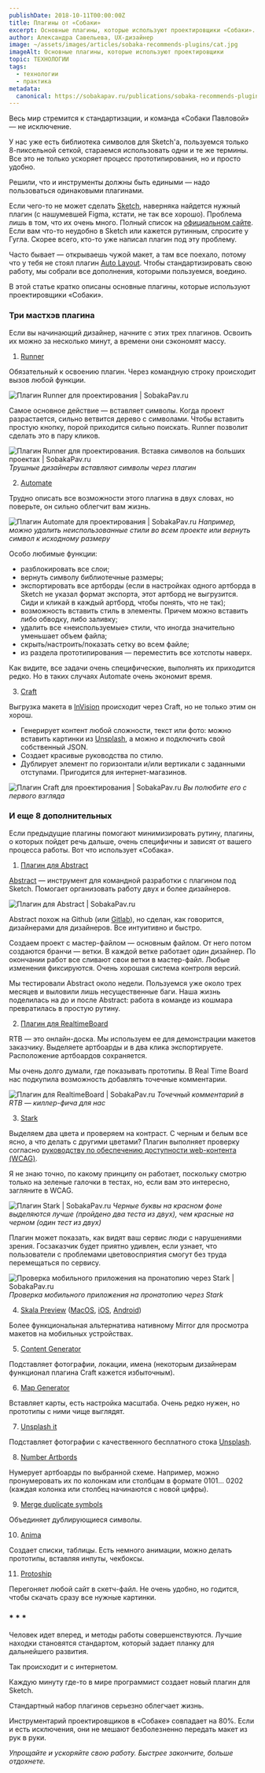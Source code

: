 ```yaml
---
publishDate: 2018-10-11T00:00:00Z
title: Плагины от «Собаки»
excerpt: Основные плагины, которые используют проектировщики «Собаки». И вам советуют.
author: Александра Савельева, UX-дизайнер
image: ~/assets/images/articles/sobaka-recommends-plugins/cat.jpg
imageAlt: Основные плагины, которые используют проектировщики
topic: ТЕХНОЛОГИИ
tags:
  - технологии
  - практика
metadata:
  canonical: https://sobakapav.ru/publications/sobaka-recommends-plugins
---
```



Весь мир стремится к стандартизации, и команда «Собаки Павловой» — не исключение.

У нас уже есть библиотека символов для Sketch'а, пользуемся только 8-пиксельной сеткой, стараемся использовать одни и те же термины. Все это не только ускоряет процесс прототипирования, но и просто удобно.

Решили, что и инструменты должны быть едиными — надо пользоваться одинаковыми плагинами.

Если чего-то не может сделать [Sketch](https://www.sketch.com/), наверняка найдется нужный плагин (с нашумевшей Figma, кстати, не так все хорошо). Проблема лишь в том, что их очень много. Полный список на [официальном сайте](https://www.sketch.com/extensions). Если вам что-то неудобно в Sketch или кажется рутинным, спросите у Гугла. Скорее всего, кто-то уже написал плагин под эту проблему.

Часто бывает — открываешь чужой макет, а там все поехало, потому что у тебя не стоял плагин [Auto Layout](https://developer.apple.com/library/archive/documentation/UserExperience/Conceptual/AutolayoutPG/index.html). Чтобы стандартизировать свою работу, мы собрали все дополнения, которыми пользуемся, воедино.

В этой статье кратко описаны основные плагины, которые используют проектировщики «Собаки».

### Три мастхэв плагина

Если вы начинающий дизайнер, начните с этих трех плагинов. Освоить их можно за несколько минут, а времени они сэкономят массу.

1. [Runner](https://sketchrunner.com/)

Обязательный к освоению плагин. Через командную строку происходит вызов любой функции.

![Плагин Runner для проектирования | SobakaPav.ru](~/assets/images/articles/sobaka-recommends-plugins/1.png)

Самое основное действие — вставляет символы. Когда проект разрастается, сильно ветвится дерево с символами. Чтобы вставить простую кнопку, порой приходится сильно поискать. Runner позволит сделать это в пару кликов.

![Плагин Runner для проектирования. Вставка символов на больших проектах | SobakaPav.ru](~/assets/images/articles/sobaka-recommends-plugins/2.png)
_Трушные дизайнеры вставляют символы через плагин_

2. [Automate](https://ashung.github.io/Automate-Sketch/)

Трудно описать все возможности этого плагина в двух словах, но поверьте, он сильно облегчит вам жизнь.

![Плагин Automate для проектирования | SobakaPav.ru](~/assets/images/articles/sobaka-recommends-plugins/3.png)
_Например, можно удалить неиспользованные стили во всем проекте или вернуть символ к исходному размеру_

Особо любимые функции:
- разблокировать все слои;
- вернуть символу библиотечные размеры;
- экспортировать все артборды (если в настройках одного артборда в Sketch не указал формат экспорта, этот артборд не выгрузится. Сиди и кликай в каждый артборд, чтобы понять, что не так);
- возможность вставить стиль в элементы. Причем можно вставить либо обводку, либо заливку;
- удалить все «неиспользуемые» стили, что иногда значительно уменьшает объем файла;
- скрыть/настроить/показать сетку во всем файле;
- из раздела прототипирования — переместить все хотспоты наверх.

Как видите, все задачи очень специфические, выполнять их приходится редко. Но в таких случаях Automate очень экономит время.

3. [Craft](https://www.invisionapp.com/craft)

Выгрузка макета в [InVision](https://www.invisionapp.com/) происходит через Craft, но не только этим он хорош.

- Генерирует контент любой сложности, текст или фото: можно вставить картинки из [Unsplash](https://unsplash.com/), а можно и подключить свой собственный JSON.
- Создает красивые руководства по стилю.
- Дублирует элемент по горизонтали и/или вертикали с заданными отступами. Пригодится для интернет-магазинов.

![Плагин Craft для проектирования | SobakaPav.ru](~/assets/images/articles/sobaka-recommends-plugins/4.png)
_Вы полюбите его с первого взгляда_

### И еще 8 дополнительных

Если предыдущие плагины помогают минимизировать рутину, плагины, о которых пойдет речь дальше, очень специфичны и зависят от вашего процесса работы. Вот что использует «Собака».

1. [Плагин для Abstract](https://www.goabstract.com/)

[Abstract](https://www.abstract.com/) — инструмент для командной разработки с плагином под Sketch. Помогает организовать работу двух и более дизайнеров.

![Плагин для Abstract | SobakaPav.ru](~/assets/images/articles/sobaka-recommends-plugins/5.png)

Abstract похож на Github (или [Gitlab](https://about.gitlab.com/)), но сделан, как говорится, дизайнерами для дизайнеров. Все интуитивно и быстро.

Создаем проект с мастер-файлом — основным файлом. От него потом создаются бранчи — ветки. В каждой ветке работает один дизайнер. По окончании работ все сливают свои ветки в мастер-файл. Любые изменения фиксируются. Очень хорошая система контроля версий.

Мы тестировали Abstract около недели. Пользуемся уже около трех месяцев и выловили лишь несущественные баги. Наша жизнь поделилась на до и после Abstract: работа в команде из кошмара превратилась в простую рутину.

2. [Плагин для RealtimeBoard](https://realtimeboard.com/)

RTB — это онлайн-доска. Мы используем ее для демонстрации макетов заказчику. Выделяете артбоарды и в два клика экспортируете. Расположение артбоардов сохраняется.

Мы очень долго думали, где показывать прототипы. В Real Time Board нас подкупила возможность добавлять точечные комментарии.

![Плагин для RealtimeBoard | SobakaPav.ru](~/assets/images/articles/sobaka-recommends-plugins/6.png)
_Точечный комментарий в RTB — киллер-фича для нас_

3. [Stark](https://github.com/stark-contrast/stark-sketch-plugin)

Выделяем два цвета и проверяем на контраст. С черным и белым все ясно, а что делать с другими цветами? Плагин выполняет проверку согласно [руководству по обеспечению доступности web-контента (WCAG)](https://www.w3.org/Translations/WCAG20-ru/).

Я не знаю точно, по какому принципу он работает, поскольку смотрю только на зеленые галочки в тестах, но, если вам это интересно, загляните в WCAG.

![Плагин Stark | SobakaPav.ru](~/assets/images/articles/sobaka-recommends-plugins/7.png)
_Черные буквы на красном фоне выделяются лучше (пройдено два теста из двух), чем красные на черном (один тест из двух)_

Плагин может показать, как видят ваш сервис люди с нарушениями зрения. Госзаказчик будет приятно удивлен, если узнает, что пользователи с проблемами цветовосприятия смогут без труда перемещаться по сервису.

![Проверка мобильного приложения на пронатопию через Stark | SobakaPav.ru](~/assets/images/articles/sobaka-recommends-plugins/7.png)
_Проверка мобильного приложения на пронатопию через Stark_

4. [Skala Preview](https://bjango.com/mac/skalapreview/) ([MacOS](http://download.bjango.com/skalapreview), [iOS](https://itunes.apple.com/us/app/skala-view/id498876303?mt=8&source=post_page---------------------------), [Android](https://play.google.com/store/apps/details?id=com.bjango.skalaview&source=post_page---------------------------))

Более функциональная альтернатива нативному Mirror для просмотра макетов на мобильных устройствах.

5. [Content Generator](https://github.com/timuric/Content-generator-sketch-plugin)

Подставляет фотографии, локации, имена (некоторым дизайнерам функционал плагина Craft кажется избыточным).

6. [Map Generator](https://github.com/eddiesigner/sketch-map-generator)

Вставляет карты, есть настройка масштаба. Очень редко нужен, но прототипы с ними чище выглядят.

7. [Unsplash it](https://github.com/fhuel/Unsplash-It-Sketch/blob/master/README.md)

Подставляет фотографии с качественного бесплатного стока [Unsplash](https://unsplash.com/).

8. [Number Artbords](https://github.com/Chuckland/sketch-number-artboards)

Нумерует артбоарды по выбранной схеме. Например, можно пронумеровать их по колонкам или столбцам в формате 0101… 0202 (каждая колонка или столбец начинаются с новой цифры).

9. [Merge duplicate symbols](https://github.com/oodesign/merge-duplicate-symbols)

Объединяет дублирующиеся символы.

10. [Anima](https://www.animaapp.com/)

Создает списки, таблицы. Есть немного анимации, можно делать прототипы, вставляя инпуты, чекбоксы.

11. [Protoship](https://protoship.io/tools/teleport.html)

Перегоняет любой сайт в скетч-файл. Не очень удобно, но годится, чтобы скачать сразу все нужные картинки.

### * * *

Человек идет вперед, и методы работы совершенствуются. Лучшие находки становятся стандартом, который задает планку для дальнейшего развития.

Так происходит и с интернетом.

Каждую минуту где-то в мире программист создает новый плагин для Sketch.

Стандартный набор плагинов серьезно облегчает жизнь.

Инструментарий проектировщиков в «Собаке» совпадает на 80%. Если и есть исключения, они не мешают безболезненно передать макет из рук в руки.

_Упрощайте и ускоряйте свою работу._
_Быстрее закончите, больше отдохнете._
